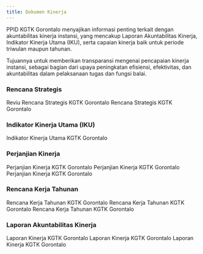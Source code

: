 ```yaml
---
title: Dokumen Kinerja
---
```

PPID KGTK Gorontalo menyajikan informasi penting terkait dengan akuntabilitas kinerja instansi, yang mencakup Laporan Akuntabilitas Kinerja, Indikator Kinerja Utama (IKU), serta capaian kinerja baik untuk periode triwulan maupun tahunan.

Tujuannya untuk memberikan transparansi mengenai pencapaian kinerja instansi, sebagai bagian dari upaya peningkatan efisiensi, efektivitas, dan akuntabilitas dalam pelaksanaan tugas dan fungsi balai.

### Rencana Strategis
<Card horizontal color="#E50914" title="Reviu Renstra 2020 s.d 2024" icon="bullseye-arrow">
    Reviu Rencana Strategis KGTK Gorontalo
</Card>

<Card horizontal title="Renstra 2020 s.d 2024" icon="bullseye-arrow" href="https://drive.google.com/file/d/1wmQQXOL8dNMhwLQOLE9nLyqY3B1lCc18/view?usp=drive_link">
    Rencana Strategis KGTK Gorontalo
</Card>

### Indikator Kinerja Utama (IKU)
<Card horizontal title="IKU 2020 s.d 2024" icon="file-invoice" href="https://drive.google.com/file/d/1NM2zaNTKYGd72Ww-pMOnGCNSMVM5otKG/view?usp=drive_link">
    Indikator Kinerja Utama KGTK Gorontalo
</Card>

### Perjanjian Kinerja
<CardGroup cols={2}>
  <Card horizontal title="PK 2024" icon="file-invoice" href="https://drive.google.com/file/d/1VXVWVA70oNvGhkPIft1c_U58ZV1NheC7/view?usp=drive_link">
    Perjanjian Kinerja KGTK Gorontalo
  </Card>
  <Card horizontal title="PK 2023" icon="file-invoice" href="https://drive.google.com/file/d/1_2GV3kdAB5pEkSrUQ94B4iK_ljl2COXj/view?usp=drive_link">
    Perjanjian Kinerja KGTK Gorontalo
  </Card>
  <Card horizontal title="PK 2022" icon="file-invoice"  color="#E50914">
    Perjanjian Kinerja KGTK Gorontalo
  </Card>
</CardGroup>

### Rencana Kerja Tahunan
<CardGroup cols={2}>
  <Card horizontal title="RKT 2024" icon="file-invoice" href="https://drive.google.com/file/d/1cQD84A2C-BAjNWZkQCTuxRf_6sHsq-uk/view?usp=drive_link">
    Rencana Kerja Tahunan KGTK Gorontalo
  </Card>
  <Card horizontal color="#E50914" title="RKT 2023" icon="file-invoice">
    Rencana Kerja Tahunan KGTK Gorontalo
  </Card>
  <Card horizontal color="#E50914" title="RKT 2022" icon="file-invoice">
    Rencana Kerja Tahunan KGTK Gorontalo
  </Card>
</CardGroup>

### Laporan Akuntabilitas Kinerja
<CardGroup cols={2}>
  <Card horizontal color="#E50914" title="Lakin 2024" icon="file-invoice">
    Laporan Kinerja KGTK Gorontalo
  </Card>
  <Card horizontal title="Lakin 2023" icon="file-invoice" href="https://drive.google.com/file/d/1WA_r1JDWwjlyMOoRd2ovBG616ms-l-A5/view?usp=drive_link">
    Laporan Kinerja KGTK Gorontalo
  </Card>
  <Card horizontal title="Lakin 2022" icon="file-invoice" href="https://drive.google.com/file/d/1CHrex1Og78ryYTewIqgHdx_9nZvtsA85/view?usp=drive_link">
    Laporan Kinerja KGTK Gorontalo
  </Card>
</CardGroup>
